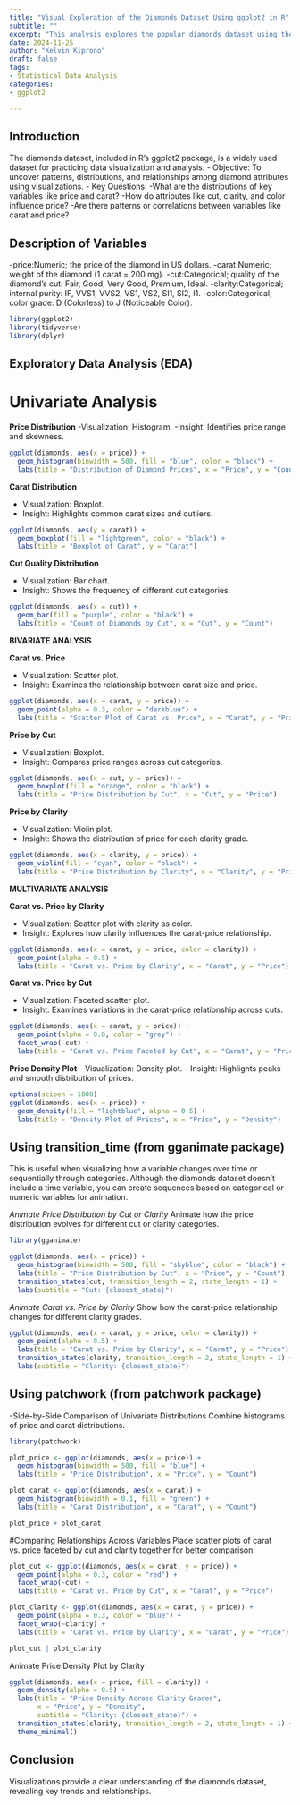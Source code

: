 ```yaml
---
title: "Visual Exploration of the Diamonds Dataset Using ggplot2 in R"
subtitle: ""
excerpt: "This analysis explores the popular diamonds dataset using the versatile ggplot2 package in R. Through a variety of visualizations—such as histograms, scatter plots, boxplots, and heatmaps—it reveals insights into diamond attributes like price, carat, cut, clarity, and their relationships. The study provides an intuitive understanding of the data, highlighting key trends and patterns, such as price distribution, the influence of carat size on cost, and variations across quality grades."
date: 2024-11-25
author: "Kelvin Kiprono"
draft: false
tags:
- Statistical Data Analysis
categories:
- ggplot2

---
```

## Introduction

The diamonds dataset, included in R's ggplot2 package, is a widely used dataset for practicing data visualization and analysis.
 - Objective: To uncover patterns, distributions, and relationships among diamond attributes using visualizations.
 - Key Questions:
-What are the distributions of key variables like price and carat?
-How do attributes like cut, clarity, and color influence price?
-Are there patterns or correlations between variables like carat and price?

## Description of Variables

-price:Numeric; the price of the diamond in US dollars.
-carat:Numeric; weight of the diamond (1 carat = 200 mg).
-cut:Categorical; quality of the diamond's cut: Fair, Good, Very Good, Premium, Ideal.
-clarity:Categorical; internal purity: IF, VVS1, VVS2, VS1, VS2, SI1, SI2, I1.
-color:Categorical; color grade: D (Colorless) to J (Noticeable Color).

```r
library(ggplot2)
library(tidyverse)
library(dplyr)
```
## Exploratory Data Analysis (EDA)
# Univariate Analysis

**Price Distribution**
-Visualization: Histogram.
-Insight: Identifies price range and skewness.

```r
ggplot(diamonds, aes(x = price)) +
  geom_histogram(binwidth = 500, fill = "blue", color = "black") +
  labs(title = "Distribution of Diamond Prices", x = "Price", y = "Count")
```

**Carat Distribution**

- Visualization: Boxplot.
- Insight: Highlights common carat sizes and outliers.

```r
ggplot(diamonds, aes(y = carat)) +
  geom_boxplot(fill = "lightgreen", color = "black") +
  labs(title = "Boxplot of Carat", y = "Carat")
```

**Cut Quality Distribution**

- Visualization: Bar chart.
- Insight: Shows the frequency of different cut categories.

```r
ggplot(diamonds, aes(x = cut)) +
  geom_bar(fill = "purple", color = "black") +
  labs(title = "Count of Diamonds by Cut", x = "Cut", y = "Count")
```

**BIVARIATE ANALYSIS**

**Carat vs. Price**

- Visualization: Scatter plot.
- Insight: Examines the relationship between carat size and price.

```r
ggplot(diamonds, aes(x = carat, y = price)) +
  geom_point(alpha = 0.3, color = "darkblue") +
  labs(title = "Scatter Plot of Carat vs. Price", x = "Carat", y = "Price")
```
**Price by Cut**

- Visualization: Boxplot.
- Insight: Compares price ranges across cut categories.

```r
ggplot(diamonds, aes(x = cut, y = price)) +
  geom_boxplot(fill = "orange", color = "black") +
  labs(title = "Price Distribution by Cut", x = "Cut", y = "Price")
```

**Price by Clarity**

- Visualization: Violin plot.
- Insight: Shows the distribution of price for each clarity grade.

```r
ggplot(diamonds, aes(x = clarity, y = price)) +
  geom_violin(fill = "cyan", color = "black") +
  labs(title = "Price Distribution by Clarity", x = "Clarity", y = "Price")
```
**MULTIVARIATE ANALYSIS**

**Carat vs. Price by Clarity**

- Visualization: Scatter plot with clarity as color.
- Insight: Explores how clarity influences the carat-price relationship.
```r
ggplot(diamonds, aes(x = carat, y = price, color = clarity)) +
  geom_point(alpha = 0.5) +
  labs(title = "Carat vs. Price by Clarity", x = "Carat", y = "Price")
```

**Carat vs. Price by Cut**

- Visualization: Faceted scatter plot.
- Insight: Examines variations in the carat-price relationship across cuts.

```r
ggplot(diamonds, aes(x = carat, y = price)) +
  geom_point(alpha = 0.8, color = "grey") +
  facet_wrap(~cut) +
  labs(title = "Carat vs. Price Faceted by Cut", x = "Carat", y = "Price")
```
**Price Density Plot**
- Visualization: Density plot.
- Insight: Highlights peaks and smooth distribution of prices.

```r
options(scipen = 1000)
ggplot(diamonds, aes(x = price)) +
  geom_density(fill = "lightblue", alpha = 0.5) +
  labs(title = "Density Plot of Prices", x = "Price", y = "Density")
```
## Using transition_time (from gganimate package)
This is useful when visualizing how a variable changes over time or sequentially through categories. Although the diamonds dataset doesn’t include a time variable, you can create sequences based on categorical or numeric variables for animation.

*Animate Price Distribution by Cut or Clarity*
Animate how the price distribution evolves for different cut or clarity categories.
```r
library(gganimate)

ggplot(diamonds, aes(x = price)) +
  geom_histogram(binwidth = 500, fill = "skyblue", color = "black") +
  labs(title = "Price Distribution by Cut", x = "Price", y = "Count") +
  transition_states(cut, transition_length = 2, state_length = 1) +
  labs(subtitle = "Cut: {closest_state}")
```

*Animate Carat vs. Price by Clarity*
Show how the carat-price relationship changes for different clarity grades.

```r
ggplot(diamonds, aes(x = carat, y = price, color = clarity)) +
  geom_point(alpha = 0.5) +
  labs(title = "Carat vs. Price by Clarity", x = "Carat", y = "Price") +
  transition_states(clarity, transition_length = 2, state_length = 1) +
  labs(subtitle = "Clarity: {closest_state}")
```

## Using patchwork (from patchwork package)
-Side-by-Side Comparison of Univariate Distributions
Combine histograms of price and carat distributions.
```r
library(patchwork)

plot_price <- ggplot(diamonds, aes(x = price)) +
  geom_histogram(binwidth = 500, fill = "blue") +
  labs(title = "Price Distribution", x = "Price", y = "Count")

plot_carat <- ggplot(diamonds, aes(x = carat)) +
  geom_histogram(binwidth = 0.1, fill = "green") +
  labs(title = "Carat Distribution", x = "Carat", y = "Count")

plot_price + plot_carat
```

#Comparing Relationships Across Variables
Place scatter plots of carat vs. price faceted by cut and clarity together for better comparison.
```r
plot_cut <- ggplot(diamonds, aes(x = carat, y = price)) +
  geom_point(alpha = 0.3, color = "red") +
  facet_wrap(~cut) +
  labs(title = "Carat vs. Price by Cut", x = "Carat", y = "Price")

plot_clarity <- ggplot(diamonds, aes(x = carat, y = price)) +
  geom_point(alpha = 0.3, color = "blue") +
  facet_wrap(~clarity) +
  labs(title = "Carat vs. Price by Clarity", x = "Carat", y = "Price")

plot_cut | plot_clarity
```
Animate Price Density Plot by Clarity
```r
ggplot(diamonds, aes(x = price, fill = clarity)) +
  geom_density(alpha = 0.5) +
  labs(title = "Price Density Across Clarity Grades",
       x = "Price", y = "Density",
       subtitle = "Clarity: {closest_state}") +
  transition_states(clarity, transition_length = 2, state_length = 1) +
  theme_minimal()
```

## Conclusion

Visualizations provide a clear understanding of the diamonds dataset, revealing key trends and relationships.
